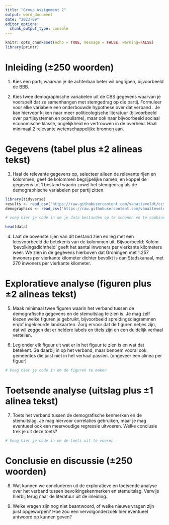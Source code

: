 ```yaml
---
title: "Group Assignment 2"
output: word_document
date: "2023-09"
editor_options:
  chunk_output_type: console
---
```


```r
knitr::opts_chunk$set(echo = TRUE, message = FALSE, warning=FALSE)
library(printr)
```

# Inleiding (±250 woorden)

1. Kies een partij waarvan je de achterban beter wil begrijpen, bijvoorbeeld de BBB. 

2. Kies twee demographische variabelen uit de CBS gegevens waarvan je voorspelt dat ze samenhangen met stemgedrag op die partij. Formuleer voor elke variabele een onderbouwde hypothese over dat verband . Je kan hiervoor kijken naar meer politicologische literatuur (bijvoorbeeld over partijsystemen en populisme), maar ook naar bijvoorbeeld sociaal economische klasse, ongelijkheid en vertrouwen in de overheid. Haal minimaal 2 relevante wetenschappelijke bronnen aan. 

# Gegevens (tabel plus ±2 alineas tekst)

3. Haal de relevante gegevens op, selecteer alleen de relevante rijen en kolommen, geef de kolommen begrijpelijke namen, en koppel de gegevens tot 1 bestand waarin zowel het stemgedrag als de demographische variabelen per partij zitten.

```r
library(tidyverse)
results <- read_csv('https://raw.githubusercontent.com/vanatteveldt/ccslearnr/master/data/dutch_elections_2023ps.csv')
demographics <- read_csv('https://raw.githubusercontent.com/vanatteveldt/ccslearnr/master/data/dutch_demographics.csv')

# voeg hier je code in om je data bestanden op te schonen en te combineren

head(data)
```

4. Laat de bovenste rijen van dit bestand zien en leg met een leesvoorbeeld de betekenis van de kolommen uit. Bijvoorbeeld: Kolom 'bevolkingsdichtheid' geeft het aantal inwoners per vierkante kilometers weer. We zien in de gegevens hierboven dat Groningen met 1.257 inwoners per vierkante kilometer dichter bevolkt is dan Stadskanaal, met 270 inwoners per vierkante kilometer. 

# Exploratieve analyse (figuren plus ±2 alineas tekst)

5. Maak minimaal twee figuren waarin het verband tussen de demografische gegevens en de stemuitslag te zien is. Je mag zelf kiezen welke figuren je gebruikt, bijvoorbeeld spreidingsdiagrammen en/of ingekleurde landkaarten. Zorg ervoor dat de figuren netjes zijn, dat wil zeggen dat er heldere labels en titels zijn en een duidelijk verhaal vertellen.

6. Leg onder elk figuur uit wat er in het figuur te zien is en wat dat betekent. Ga daarbij in op het verband, maar benoem vooral ook gemeentes die juist niet in het verhaal passen. (ongeveer een alinea per figuur)

```r
# Voeg hier je code in om de figuren te maken
```

# Toetsende analyse (uitslag plus ±1 alinea tekst)

7. Toets het verband tussen de demografische kenmerken en de stemuitslag. Je mag hiervoor correlaties gebruiken, maar je mag eventueel ook een meervoudige regressie uitvoeren. Welke conclusie trek je uit deze toets?

```r
# Voeg hier je code in om de toets uit te voeren
```

# Conclusie en discussie (±250 woorden)

8. Wat kunnen we concluderen uit de exploratieve en toetsende analyse over het verband tussen bevolkingskenmerken en stemuitslag. Verwijs hierbij terug naar de literatuur uit de inleiding. 

9. Welke vragen zijn nog niet beantwoord, of welke nieuwe vragen zijn juist opgeworpen? Hoe zou een vervolgonderzoek hier eventueel antwoord op kunnen geven?


